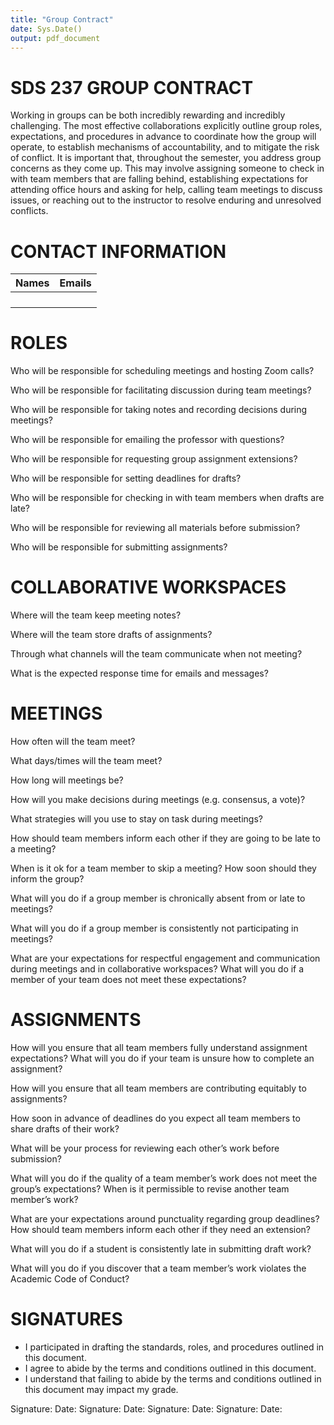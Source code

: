 ```yaml
---
title: "Group Contract"
date: Sys.Date()
output: pdf_document
---
```


# SDS 237 GROUP CONTRACT	

Working in groups can be both incredibly rewarding and incredibly challenging. The most effective collaborations explicitly outline group roles, expectations, and procedures in advance to coordinate how the group will operate, to establish mechanisms of accountability, and to mitigate the risk of conflict. It is important that, throughout the semester, you address group concerns as they come up. This may involve assigning someone to check in with team members that are falling behind, establishing expectations for attending office hours and asking for help, calling team meetings to discuss issues, or reaching out to the instructor to resolve enduring and unresolved conflicts.		

# CONTACT INFORMATION

|Names   |  Emails |
|---|---|
|   |   |
|   |   |
|   |   |
|   |   |

# ROLES

Who will be responsible for scheduling meetings and hosting Zoom calls? 


Who will be responsible for facilitating discussion during team meetings?


Who will be responsible for taking notes and recording decisions during meetings?


Who will be responsible for emailing the professor with questions?


Who will be responsible for requesting group assignment extensions?


Who will be responsible for setting deadlines for drafts? 


Who will be responsible for checking in with team members when drafts are late?


Who will be responsible for reviewing all materials before submission?


Who will be responsible for submitting assignments?



# COLLABORATIVE WORKSPACES

Where will the team keep meeting notes? 


Where will the team store drafts of assignments? 


Through what channels will the team communicate when not meeting?


What is the expected response time for emails and messages? 



# MEETINGS

How often will the team meet? 


What days/times will the team meet?


How long will meetings be?


How will you make decisions during meetings (e.g. consensus, a vote)?

		
What strategies will you use to stay on task during meetings?


How should team members inform each other if they are going to be late to a meeting?

			
When is it ok for a team member to skip a meeting? How soon should they inform the group?


What will you do if a group member is chronically absent from or late to meetings?


What will you do if a group member is consistently not participating in meetings?


What are your expectations for respectful engagement and communication during meetings and in collaborative workspaces? What will you do if a member of your team does not meet these expectations?



# ASSIGNMENTS
How will you ensure that all team members fully understand assignment expectations? What will you do if your team is unsure how to complete an assignment?


How will you ensure that all team members are contributing equitably to assignments?


How soon in advance of deadlines do you expect all team members to share drafts of their work?


What will be your process for reviewing each other’s work before submission?


What will you do if the quality of a team member’s work does not meet the group’s expectations? When is it permissible to revise another team member’s work?


What are your expectations around punctuality regarding group deadlines? How should team members inform each other if they need an extension?


What will you do if a student is consistently late in submitting draft work?


What will you do if you discover that a team member’s work violates the Academic Code of Conduct?


# SIGNATURES

* I participated in drafting the standards, roles, and procedures outlined in this document.
* I agree to abide by the terms and conditions outlined in this document.			
* I understand that failing to abide by the terms and conditions outlined in this document may impact my grade.
 							
Signature:
Date: 
Signature:
Date: 
Signature:
Date:
Signature:
Date:
